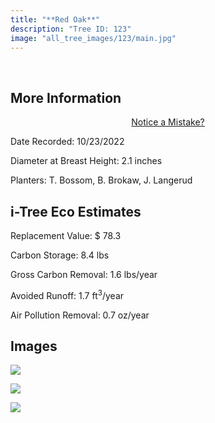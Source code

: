 ```yaml
---
title: "**Red Oak**"
description: "Tree ID: 123"
image: "all_tree_images/123/main.jpg"
---
```


<br>

## **More Information**
::: column-margin
<center><a class="button" href="https://forms.gle/W6f5nwYxrM33hF4f7">Notice a Mistake?</a></center>
:::


Date Recorded:  10/23/2022

Diameter at Breast Height:  2.1  inches

Planters:  T. Bossom, B. Brokaw, J. Langerud

## **i-Tree Eco Estimates**


 Replacement Value: $ 78.3

 Carbon Storage:  8.4  lbs

 Gross Carbon Removal:  1.6  lbs/year

 Avoided Runoff:  1.7  ft<sup>3</sup>/year

 Air Pollution Removal:  0.7  oz/year

## **Images**


 ![](all_tree_images/123/IMG_6833.jpg)

 ![](all_tree_images/123/IMG_6835.jpg)

 ![](all_tree_images/123/main.jpg)
